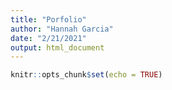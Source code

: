 ```yaml
---
title: "Porfolio"
author: "Hannah Garcia"
date: "2/21/2021"
output: html_document
---
```


```r
knitr::opts_chunk$set(echo = TRUE)
```

